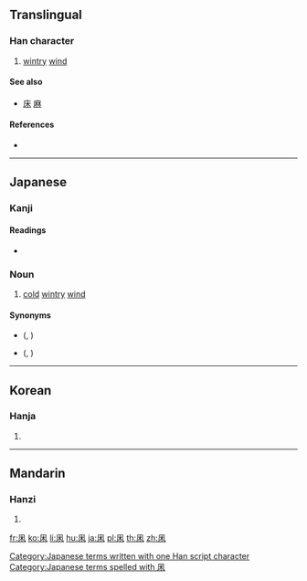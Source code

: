 ==Translingual==

===Han character===
{{Han char|rn=16|rad=几|as=04|sn=6|four=|canj=HND,XXHND|ids=⿵几|⺇]][[木]]}}

# [[wintry]] [[wind]]

====See also====
* [[床]] [[麻]]

====References====
* {{Han ref|kx=0134.121|dkj=01757|dj=0299.250|hdz=10277.011|uh=51E9|ud=20969}}

----

==Japanese==

===Kanji===
{{ja-kanji|grade=|rs=几04}}

====Readings====
* {{ja-readings|kun=[[こがらし]] (kogarashi)}}

===Noun===
{{ja-noun|k|hira=こがらし|rom=kogarashi}}

# [[cold]] [[wintry]] [[wind]]

====Synonyms====
* {{l|ja|木枯し}} ({{l|ja|こがらし}}, {{l|ja|kogarashi|sc=Latn}})
* {{l|ja|木枯らし}} ({{l|ja|こがらし}}, {{l|ja|kogarashi|sc=Latn}})

[[Category:Japanese terms written with one Han script character]]
[[Category:Japanese terms spelled with 凩]]

----

==Korean==

===Hanja===
{{ko-hanja|hangeul=목|rv=mok|mr=mok}}

# {{defn|lang=ko|sort=几04}}

----

==Mandarin==

===Hanzi===
{{cmn-hanzi|pin=[[mu]]|wg=mu}}

# {{defn|lang=cmn|sort=几04}}

[[fr:凩]]
[[ko:凩]]
[[li:凩]]
[[hu:凩]]
[[ja:凩]]
[[pl:凩]]
[[th:凩]]
[[zh:凩]]